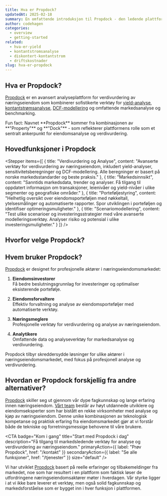 ```yaml
---
title: Hva er Propdock?
updatedAt: 2025-02-18
summary: En omfattende introduksjon til Propdock - den ledende plattformen for analyse og verdivurdering av næringseiendom i Norge.
author: codehagen
categories:
  - overview
  - getting-started
related:
  - hva-er-yield
  - kontantstromsanalyse
  - diskontert-kontantstrom
  - driftskostnader
slug: hva-er-propdock
---
```


## Hva er Propdock?

[Propdock](/) er en avansert analyseplattform for verdivurdering av næringseiendom som kombinerer sofistikerte verktøy for [yield-analyse](/help/article/hva-er-yield), [kontantstrømsanalyse](/help/article/kontantstromsanalyse), [DCF-modellering](/help/article/diskontert-kontantstrom) og omfattende markedsanalyse og benchmarking.

<Note variant="info">
  Fun fact: Navnet **Propdock** kommer fra kombinasjonen av **"Property"** og **"Dock"** - som reflekterer plattformens rolle som et sentralt ankerpunkt for eiendomsanalyse og verdivurdering.
</Note>

## Hovedfunksjoner i Propdock

<Stepper
  items={[
    {
      title: "Verdivurdering og Analyse",
      content: "Avanserte verktøy for verdivurdering av næringseiendom, inkludert yield-analyser, sensitivitetsberegninger og DCF-modellering. Alle beregninger er basert på norske markedsstandarder og beste praksis."
    },
    {
      title: "Markedsinnsikt",
      content: "Sanntids markedsdata, trender og analyser. Få tilgang til oppdatert informasjon om transaksjoner, leienivåer og yield-nivåer i ulike segmenter og geografiske områder."
    },
    {
      title: "Porteføljestyring",
      content: "Helhetlig oversikt over eiendomsporteføljen med nøkkeltall, ytelsesmålinger og automatiserte rapporter. Spor utviklingen i porteføljen og identifiser optimeringsmuligheter."
    },
    {
      title: "Scenariomodellering",
      content: "Test ulike scenarioer og investeringsstrategier med våre avanserte modelleringsverktøy. Analyser risiko og potensial i ulike investeringsmuligheter."
    }
  ]}
/>

## Hvorfor velge Propdock?

<Summary
  title="Unike fordeler med Propdock"
  points={[
    {
      title: "Norsk kontekst",
      description: "Skreddersydd for det norske markedet med lokale standarder og praksis",
      iconName: "barChart"
    },
    {
      title: "Avansert teknologi",
      description: "Bygget på moderne teknologi for optimal ytelse og brukervennlighet",
      iconName: "scales"
    },
    {
      title: "Omfattende analyse",
      description: "Integrerte verktøy for alle aspekter av eiendomsanalyse",
      iconName: "lineChart"
    },
    {
      title: "Databaserte beslutninger",
      description: "Tilgang til markedsdata og analyser for bedre beslutninger",
      iconName: "lightbulb"
    }
  ]}
/>

## Hvem bruker Propdock?

[Propdock](/) er designet for profesjonelle aktører i næringseiendomsmarkedet:

1. **Eiendomsinvestorer**  
   Få bedre beslutningsgrunnlag for investeringer og optimaliser eksisterende portefølje.

2. **Eiendomsforvaltere**  
   Effektiv forvaltning og analyse av eiendomsporteføljer med automatiserte verktøy.

3. **Næringsmeglere**  
   Profesjonelle verktøy for verdivurdering og analyse av næringseiendom.

4. **Analytikere**  
   Omfattende data og analyseverktøy for markedsanalyse og verdivurdering.

<Note variant="success">
  Propdock tilbyr skreddersydde løsninger for ulike aktører i næringseiendomsmarkedet, med fokus på profesjonell analyse og verdivurdering.
</Note>

## Hvordan er Propdock forskjellig fra andre alternativer?

[Propdock](/) skiller seg ut gjennom vår dype fagkunnskap og lange erfaring innen næringseiendom. [Vårt team](/om-oss) består av høyt utdannede utviklere og eiendomseksperter som har bistått en rekke virksomheter med analyse og kjøp av næringseiendom. Denne unike kombinasjonen av teknologisk kompetanse og praktisk erfaring fra eiendomsmarkedet gjør at vi forstår både de tekniske og forretningsmessige behovene til våre brukere.

<CTA
  badge="Kom i gang"
  title="Start med Propdock i dag"
  description="Få tilgang til markedsledende verktøy for analyse og verdivurdering av næringseiendom."
  primaryAction={{
    label: "Prøv Propdock",
    href: "/kontakt"
  }}
  secondaryAction={{
    label: "Se alle funksjoner",
    href: "/tjenester"
  }}
  size="default"
/>

Vi har utviklet [Propdock](/) basert på reelle erfaringer og tilbakemeldinger fra markedet, noe som har resultert i en plattform som faktisk løser de utfordringene næringseiendomsaktører møter i hverdagen. Vår styrke ligger i at vi ikke bare leverer et verktøy, men også solid fagkunnskap og markedsforståelse som er bygget inn i hver funksjon i plattformen.

